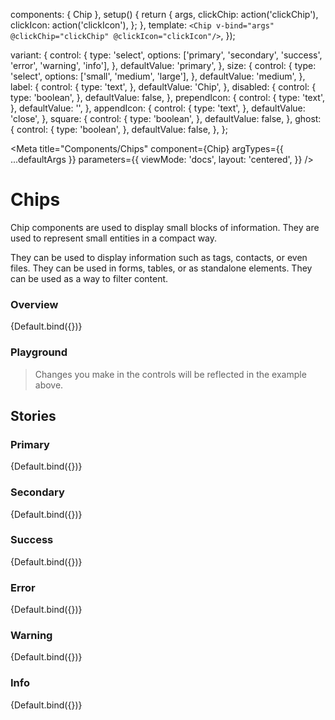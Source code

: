 

  components: { Chip },
  setup() {
    return {
      args,
      clickChip: action('clickChip'),
      clickIcon: action('clickIcon'),
    };
  },
  template: `
    <Chip v-bind="args" @clickChip="clickChip" @clickIcon="clickIcon"/>
  `,
});

  variant: {
    control: {
      type: 'select',
      options: ['primary', 'secondary', 'success', 'error', 'warning', 'info'],
    },
    defaultValue: 'primary',
  },
  size: {
    control: {
      type: 'select',
      options: ['small', 'medium', 'large'],
    },
    defaultValue: 'medium',
  },
  label: {
    control: {
      type: 'text',
    },
    defaultValue: 'Chip',
  },
  disabled: {
    control: {
      type: 'boolean',
    },
    defaultValue: false,
  },
  prependIcon: {
    control: {
      type: 'text',
    },
    defaultValue: '',
  },
  appendIcon: {
    control: {
      type: 'text',
    },
    defaultValue: 'close',
  },
  square: {
    control: {
      type: 'boolean',
    },
    defaultValue: false,
  },
  ghost: {
    control: {
      type: 'boolean',
    },
    defaultValue: false,
  },
};

<Meta
  title="Components/Chips"
  component={Chip}
  argTypes={{ ...defaultArgs }}
  parameters={{
    viewMode: 'docs',
    layout: 'centered',
  }}
/>

# Chips

Chip components are used to display small blocks of information.
They are used to represent small entities in a compact way.

They can be used to display information such as tags, contacts, or even files.
They can be used in forms, tables, or as standalone elements.
They can be used as a way to filter content.

### Overview

<Canvas>
  <Story
    name="Overview"
    argTypes={{ ...Default.argTypes }}
    args={{
      prependIcon: 'face',
    }}
  >
    {Default.bind({})}
  </Story>
</Canvas>

### Playground

> Changes you make in the controls will be reflected in the example above.

<ArgsTable story="Overview" exclude={/^(click|on.*)$/} />

## Stories

### Primary

<Canvas withSource="open">
  <Story name="Primary" argTypes={{ ...Default.argTypes }} args={{}}>
    {Default.bind({})}
  </Story>
</Canvas>

### Secondary

<Canvas withSource="open">
  <Story
    name="Secondary"
    argTypes={{ ...Default.argTypes }}
    args={{ variant: 'secondary' }}
  >
    {Default.bind({})}
  </Story>
</Canvas>

### Success

<Canvas withSource="open">
  <Story
    name="Success"
    argTypes={{ ...Default.argTypes }}
    args={{ variant: 'success' }}
  >
    {Default.bind({})}
  </Story>
</Canvas>

### Error

<Canvas withSource="open">
  <Story
    name="Error"
    argTypes={{ ...Default.argTypes }}
    args={{ variant: 'error' }}
  >
    {Default.bind({})}
  </Story>
</Canvas>

### Warning

<Canvas withSource="open">
  <Story
    name="Warning"
    argTypes={{ ...Default.argTypes }}
    args={{ variant: 'warning' }}
  >
    {Default.bind({})}
  </Story>
</Canvas>

### Info

<Canvas withSource="open">
  <Story
    name="Info"
    argTypes={{ ...Default.argTypes }}
    args={{ variant: 'info' }}
  >
    {Default.bind({})}
  </Story>
</Canvas>
